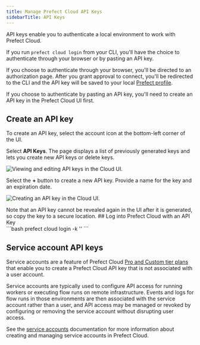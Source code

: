 ```yaml
---
title: Manage Prefect Cloud API Keys
sidebarTitle: API Keys
---
```



API keys enable you to authenticate a local environment to work with Prefect Cloud.

If you run `prefect cloud login` from your CLI, you'll have the choice to authenticate through your browser or by pasting an API key.

If you choose to authenticate through your browser, you'll be directed to an authorization page.
After you grant approval to connect, you'll be redirected to the CLI and the API key will be saved to your local [Prefect profile](/2.19/guides/settings/).

If you choose to authenticate by pasting an API key, you'll need to create an API key in the Prefect Cloud UI first.

## Create an API key

To create an API key, select the account icon at the bottom-left corner of the UI.

Select **API Keys**.
The page displays a list of previously generated keys and lets you create new API keys or delete keys.

![Viewing and editing API keys in the Cloud UI.](/2.19/img/ui/cloud-api-keys.png)

Select the **+** button to create a new API key.
Provide a name for the key and an expiration date.

![Creating an API key in the Cloud UI.](/2.19/img/ui/cloud-new-api-key.png)

<Warning>  
  Note that an API key cannot be revealed again in the UI after it is generated, so copy the key to a secure location.
</Warning>
## Log into Prefect Cloud with an API Key

<div class="terminal">
```bash
prefect cloud login -k '<my-api-key>'
```
</div>

## Service account API keys <span class="badge pro"></span><span class="badge custom"></span>

Service accounts are a feature of Prefect Cloud [Pro and Custom tier plans](https://www.prefect.io/pricing) that enable you to create a Prefect Cloud API key that is not associated with a user account.

Service accounts are typically used to configure API access for running workers or executing flow runs on remote infrastructure. Events and logs for flow runs in those environments are then associated with the service account rather than a user, and API access may be managed or revoked by configuring or removing the service account without disrupting user access.

See the [service accounts](/2.19/cloud/users/service-accounts/) documentation for more information about creating and managing service accounts in Prefect Cloud.
